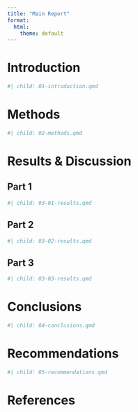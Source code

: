 ```yaml
---
title: "Main Report"
format:
  html:
    theme: default
---
```


# Introduction

```r
#| child: 01-introduction.qmd
```

# Methods

```r
#| child: 02-methods.qmd
```

# Results & Discussion

## Part 1

```r
#| child: 03-01-results.qmd
```

## Part 2

```r
#| child: 03-02-results.qmd
```

## Part 3

```r
#| child: 03-03-results.qmd
```

# Conclusions

```r
#| child: 04-conclusions.qmd
```

# Recommendations

```r
#| child: 05-recommendations.qmd
```

# References



